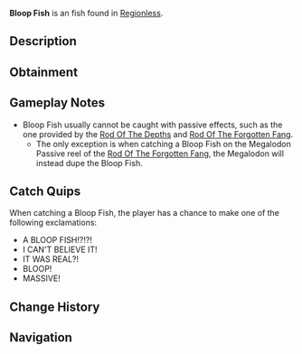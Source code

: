 {{FishInfobox
|image          = Bloop Fish.png
|rarity         = Apex
|sea            = First Sea
|location       = [[Regionless]]
|sublocation    = 
|sources        = Fishing Rod
|nopassive      = 1
|radar_location = 
|xp             = 2200000
|weather        = 
|time           = Night
|season         = Autumn
|bait           = Luminous Larva
|base_weight    = 240000
|base_value     = 800000
|weight_range   = 160000
|base_chance    = 1
|base_resil     = -40
}}
'''Bloop Fish''' is an {{Rarity|Apex}} fish found in [[Regionless]].

== Description ==
{{Description|A colossal, elusive deep-sea creature said to dwell in the lightless abyss of the ocean, surfacing only when the water is deathly still. Its presence heralded by a haunting, low-frequency sound that rattles sonar equipment and stirs ancient maritime fears.|Bestiary Entry}}

== Obtainment ==
{{Fish Availability|
Bloop Fish Hunt
|top_rods      = 
Leviathan's Fang Rod\47372.42\258749;
Azure Of Lagoon\34942.56\240071.78;
No-Life Rod\31583.07\180238.44;
Great Rod of Oscar\30987.51\133954.58;
Ethereal Prism Rod\30317.03\148251.5;
Heaven's Rod\21685.15\127532.68;
Astralhook Rod\29442.52\142862.78;
Seraphic Rod\28169.97\148237.2;
Krampus's Rod\13108.4\91181.91;
Steady Rod\5304.33\35114.44;
Rod Of The Forgotten Fang\25722.48\136525.52;
Challenger's Rod\25020.26\141440.38;
Zeus Rod\20672.31\121466.45
|recommended   = No-Life Rod
}}

== Gameplay Notes ==
* Bloop Fish usually cannot be caught with passive effects, such as the one provided by the [[Rod Of The Depths]] and [[Rod Of The Forgotten Fang]].
** The only exception is when catching a Bloop Fish on the Megalodon Passive reel of the [[Rod Of The Forgotten Fang]], the Megalodon will instead dupe the Bloop Fish.

== Catch Quips ==
When catching a Bloop Fish, the player has a chance to make one of the following exclamations:
* A BLOOP FISH!?!?!
* I CAN'T BELIEVE IT!
* IT WAS REAL?!
* BLOOP!
* MASSIVE!

== Change History ==
{{Change History|{{subst:Current Version}}}}

== Navigation ==
{{Fish Navbox|Regionless}}